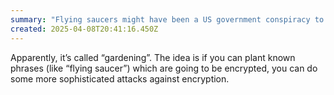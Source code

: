 ```yaml
---
summary: "Flying saucers might have been a US government conspiracy to decrypt Soviet communications "
created: 2025-04-08T20:41:16.450Z
---
```


Apparently, it’s called “gardening”. The idea is if you can plant known phrases (like “flying saucer”) which are going to be encrypted, you can do some more sophisticated attacks against encryption.
